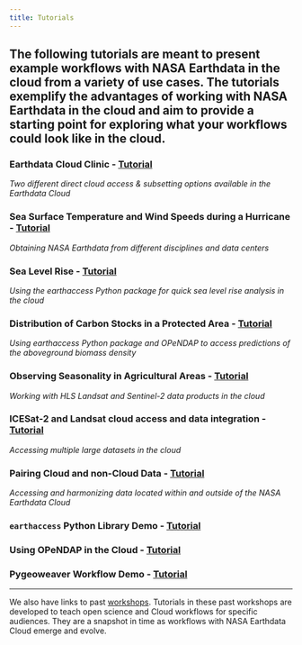 ```yaml
---
title: Tutorials
---
```


The following tutorials are meant to present example workflows with NASA Earthdata in the cloud from a variety of use cases. The tutorials exemplify the advantages of working with NASA Earthdata in the cloud and aim to provide a starting point for exploring what your workflows could look like in the cloud. 
---

### **Earthdata Cloud Clinic** - [Tutorial](../examples/Earthdata-cloud-clinic.ipynb)
*Two different direct cloud access & subsetting options available in the Earthdata Cloud*

### **Sea Surface Temperature and Wind Speeds during a Hurricane** - [Tutorial](Hurricanes_Wind_and_Sea_Surface_Temperature.ipynb)
*Obtaining NASA Earthdata from different disciplines and data centers*

### **Sea Level Rise** - [Tutorial](Sea_Level_Rise.ipynb)
*Using the earthaccess Python package for quick sea level rise analysis in the cloud*

### **Distribution of Carbon Stocks in a Protected Area** - [Tutorial](Above_Ground_Biomass_Density.ipynb)
*Using earthaccess Python package and OPeNDAP to access predictions of the aboveground biomass density*

### **Observing Seasonality in Agricultural Areas** - [Tutorial](Observing_Seasonal_Ag_Changes.ipynb)
*Working with HLS Landsat and Sentinel-2 data products in the cloud*

### **ICESat-2 and Landsat cloud access and data integration** - [Tutorial](../external/IS2_cloud_Landsat_integration.ipynb)
*Accessing multiple large datasets in the cloud*

### **Pairing Cloud and non-Cloud Data** - [Tutorial](04_On-Prem_Cloud.ipynb)
*Accessing and harmonizing data located within and outside of the NASA Earthdata Cloud*

### **`earthaccess` Python Library Demo** - [Tutorial](earthaccess-demo.ipynb)

### **Using OPeNDAP in the Cloud** - [Tutorial](Earthdata_Cloud__Data_Access_OPeNDAP_Example.ipynb)

### **Pygeoweaver Workflow Demo** - [Tutorial](fair-workflow-geoweaver-demo.ipynb)

---
We also have links to past [workshops](../workshops/index.qmd). Tutorials in these past workshops are developed to teach open science and Cloud workflows for specific audiences. They are a snapshot in time as workflows with NASA Earthdata Cloud emerge and evolve.